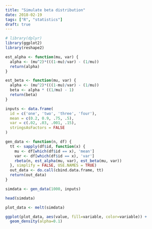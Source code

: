 ```yaml
---
title: "Simulate beta distribution"
date: 2018-02-19
tags: ["R", "statistics"]
draft: true
---
```


```r
# library(dplyr)
library(ggplot2)
library(reshape2)
```


```r
est_alpha <- function(mu, var) {
  alpha <- (mu^2)*(((1-mu)/var) - (1/mu))
  return(alpha)
}

est_beta <- function(mu, var) {
  alpha <- (mu^2)*(((1-mu)/var) - (1/mu))
  beta <- alpha * ((1/mu) - 1)
  return(beta)
}
```

```r
inputs <- data.frame(
  id = c('one', 'two', 'three', 'four'),
  mean = c(0.2, 0.9, .75, .5),
  var = c(.02, .03, .001, .15),
  stringsAsFactors = FALSE
)

gen_data <- function(n, df) {
  tt <- sapply(df$id, function(x) {
    mu <- df[which(df$id == x), 'mean']
    var <- df[which(df$id == x), 'var']
    rbeta(n, est_alpha(mu, var), est_beta(mu, var))
  }, simplify = FALSE, USE.NAMES = TRUE)
  out_data <- do.call(cbind.data.frame, tt)
  return(out_data)
}

simdata <- gen_data(1000, inputs)

head(simdata)
```

```r
plot_data <- melt(simdata)

ggplot(plot_data, aes(value, fill=variable, color=variable)) + 
  geom_density(alpha=0.1)

```


